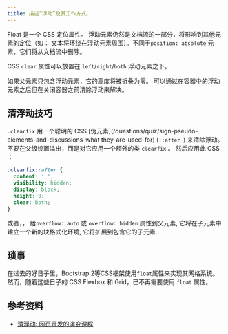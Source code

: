 ```yaml
---
title: 描述“浮动”及其工作方式。
---
```


Float 是一个 CSS 定位属性。 浮动元素仍然是文档流的一部分，将影响到其他元素的定位（如： 文本将环绕在浮动元素周围）。不同于`position: absolute` 元素，它们将从文档流中删除。

CSS `clear` 属性可以放置在 `left`/`right`/`both` 浮动元素之下。

如果父元素只包含浮动元素，它的高度将被折叠为零。 可以通过在容器中的浮动元素之后但在关闭容器之前清除浮动来解决。

## 清浮动技巧

`.clearfix` 用一个聪明的 CSS [伪元素]\(/questions/quiz/sign-pseudo-elements-and-discussions-what they-are-used-for) (`::after `) 来清除浮动。 不要在父级设置溢出，而是对它应用一个额外的类 `clearfix` 。 然后应用此 CSS ：

```css
.clearfix::after {
  content: ' ';
  visibility: hidden;
  display: block;
  height: 0;
  clear: both;
}
```

或者，， 给`overflow: auto` 或 `overflow: hidden` 属性到父元素, 它将在子元素中建立一个新的块格式化环境, 它将扩展到包含它的子元素.

## 琐事

在过去的好日子里，Bootstrap 2等CSS框架使用`float`属性来实现其网格系统。 然而，随着这些日子的 CSS Flexbox 和 Grid，已不再需要使用 `float` 属性。

## 参考资料

-   [清浮动: 网页开发的演变课程](https://css-tricks.com/clearfix-a-lesson-in-web-development-evolution/)
